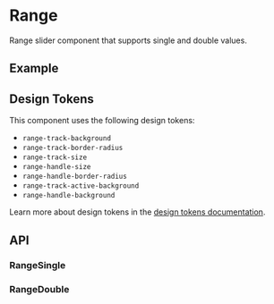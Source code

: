 
<Meta title="Docs/Components/Form/Range" />

# Range
Range slider component that supports single and double values.

## Example
<Canvas withSource="open">
  <Story id="components-form-range--single" />
</Canvas>

## Design Tokens
This component uses the following design tokens:

- `range-track-background`
- `range-track-border-radius`
- `range-track-size`
- `range-handle-size`
- `range-handle-border-radius`
- `range-track-active-background`
- `range-handle-background`

Learn more about design tokens in the [design tokens documentation](?path=/story/docs-design-tokens-getting-started--page).

## API
### RangeSingle
<ArgsTable of={RangeSingle} />

### RangeDouble
<ArgsTable of={RangeSingle} />
